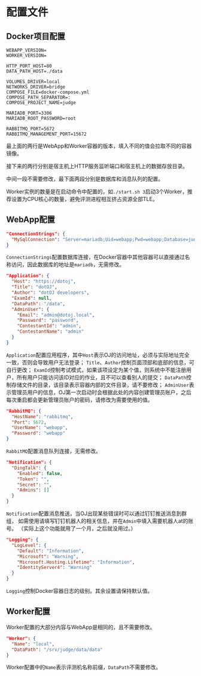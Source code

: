 # 配置文件

## Docker项目配置

```dotenv title=/env-example
WEBAPP_VERSION=
WORKER_VERSION=

HTTP_PORT_HOST=80
DATA_PATH_HOST=./data

VOLUMES_DRIVER=local
NETWORKS_DRIVER=bridge
COMPOSE_FILE=docker-compose.yml
COMPOSE_PATH_SEPARATOR=:
COMPOSE_PROJECT_NAME=judge

MARIADB_PORT=3306
MARIADB_ROOT_PASSWORD=root

RABBITMQ_PORT=5672
RABBITMQ_MANAGEMENT_PORT=15672
```

最上面的两行是WebApp和Worker容器的版本，填入不同的值会拉取不同的容器镜像。

接下来的两行分别是宿主机上HTTP服务监听端口和宿主机上的数据存放目录。

中间一段不需要修改，最下面两段分别是数据库和消息队列的配置。

Worker实例的数量是在启动命令中配置的，如`./start.sh 3`启动3个Worker，推荐设置为CPU核心的数量，避免评测进程相互挤占资源全部TLE。


## WebApp配置

```json title=/webapp/
"ConnectionStrings": {
  "MySqlConnection": "Server=mariadb;Uid=webapp;Pwd=webapp;Database=judge;"
}
```

`ConnectionStrings`配置数据库连接，在Docker容器中其他容器可以直接通过名称访问，因此数据库的地址是`mariadb`，无需修改。

```json title=/webapp/appsettings.json
"Application": {
  "Host": "https://dotoj",
  "Title": "dotOJ",
  "Author": "dotOJ developers",
  "ExamId": null,
  "DataPath": "/data",
  "AdminUser": {
    "Email": "admin@dotoj.local",
    "Password": "password",
    "ContestantId": "admin",
    "ContestantName": "admin"
  }
}
```

`Application`配置应用程序，其中`Host`表示OJ的访问地址，必须与实际地址完全一致，否则会导致用户无法登录；
`Title`、`Author`控制页面顶部和底部的信息，可自行更改；
`ExamId`控制考试模式，如果该项设定为某个值，则系统中不能注册用户，所有用户只能访问该ID对应的作业，且不可以查看别人的提交；
`DataPath`控制存储文件的目录，该目录表示容器内部的文件目录，请不要修改；
`AdminUser`表示管理员用户的信息，OJ第一次启动时会根据此处的内容创建管理员账户，之后每次重启都会更新管理员账户的密码，请修改为需要使用的值。

```json title=/webapp/appsettings.json
"RabbitMQ": {
  "HostName": "rabbitmq",
  "Port": 5672,
  "UserName": "webapp",
  "Password": "webapp"
}
```

`RabbitMQ`配置消息队列连接，无需修改。

```json title=/webapp/appsettings.json
"Notification": {
  "DingTalk": {
    "Enabled": false,
    "Token": "",
    "Secret": "",
    "Admins": []
  }
}
```

`Notification`配置消息推送，当OJ出现某些错误时可以通过钉钉推送消息到群组，
如需使用请填写钉钉机器人的相关信息，并在`Admin`中填入需要机器人at的账号。
（实际上这个功能就用了一个月，之后就没用过。）

```json title=/webapp/appsettings.json
"Logging": {
  "LogLevel": {
    "Default": "Information",
    "Microsoft": "Warning",
    "Microsoft.Hosting.Lifetime": "Information",
    "IdentityServer4": "Warning"
  }
}
```

`Logging`控制Docker容器日志的级别。其余设置请保持默认值。

## Worker配置

Worker配置的大部分内容与WebApp是相同的，且不需要修改。

```json title=/worker/appsettings.json
"Worker": {
  "Name": "local",
  "DataPath": "/srv/judge/data/data"
}
```

Worker配置中的`Name`表示评测机名称前缀，`DataPath`不需要修改。
